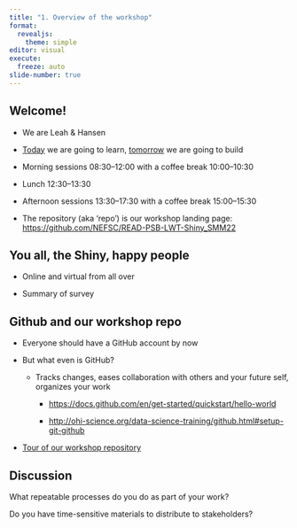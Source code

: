 ```yaml
---
title: "1. Overview of the workshop"
format: 
  revealjs:
    theme: simple
editor: visual
execute:
  freeze: auto
slide-number: true
---
```


## Welcome!

::: incremental
-   We are Leah & Hansen

-   [Today](https://github.com/NEFSC/READ-PSB-LWT-Shiny_SMM22/wiki/Day-1:-Learn) we are going to learn, [tomorrow](https://github.com/NEFSC/READ-PSB-LWT-Shiny_SMM22/wiki/Day-2:-Build) we are going to build

-   Morning sessions 08:30--12:00 with a coffee break 10:00--10:30

-   Lunch 12:30--13:30

-   Afternoon sessions 13:30--17:30 with a coffee break 15:00--15:30

-   The repository (aka 'repo') is our workshop landing page: <https://github.com/NEFSC/READ-PSB-LWT-Shiny_SMM22>
:::

## You all, the Shiny, happy people

::: incremental
-   Online and virtual from all over

-   Summary of survey
:::

## Github and our workshop repo

::: incremental
-   Everyone should have a GitHub account by now

-   But what even is GitHub?

    -   Tracks changes, eases collaboration with others and your future self, organizes your work

        -   <https://docs.github.com/en/get-started/quickstart/hello-world>

        -   <http://ohi-science.org/data-science-training/github.html#setup-git-github>

-   [Tour of our workshop repository](https://github.com/NEFSC/READ-PSB-LWT-Shiny_SMM22)
:::

## Discussion

What repeatable processes do you do as part of your work?

Do you have time-sensitive materials to distribute to stakeholders?
